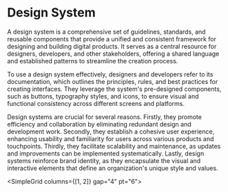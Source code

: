 # Design System


A design system is a comprehensive set of guidelines, standards, and reusable components that
provide a unified and consistent framework for designing and building digital products. It serves as
a central resource for designers, developers, and other stakeholders, offering a shared language and
established patterns to streamline the creation process.

To use a design system effectively, designers and developers refer to its documentation, which
outlines the principles, rules, and best practices for creating interfaces. They leverage the
system's pre-designed components, such as buttons, typography styles, and icons, to ensure visual
and functional consistency across different screens and platforms.

Design systems are crucial for several reasons. Firstly, they promote efficiency and collaboration
by eliminating redundant design and development work. Secondly, they establish a cohesive user
experience, enhancing usability and familiarity for users across various products and touchpoints.
Thirdly, they facilitate scalability and maintenance, as updates and improvements can be implemented
systematically. Lastly, design systems reinforce brand identity, as they encapsulate the visual and
interactive elements that define an organization's unique style and values.

<SimpleGrid columns={[1, 2]} gap="4" pt="6">
  <LinkCard
    heading="Theme"
    description="Start building a new app using Wave"
    link="/getting-started/setting-up-your-first-monorepo"
  />
  <LinkCard
    heading="Components"
    description="Make sure you are set up to deploy your stack"
    link="/getting-started/how-to-get-aws-credentials"
  />
</SimpleGrid>
